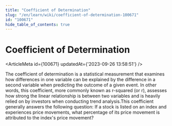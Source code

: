 ```yaml
---
title: "Coefficient of Determination"
slug: "/en/learn/wiki/coefficient-of-determination-100671"
id: "100671"
hide_table_of_contents: true
---
```



# Coefficient of Determination

<ArticleMeta id={100671} updatedAt={'2023-09-26 13:58:51'} />
<div className='border-solid border-b border-t-0 my-4 border-[var(--ifm-color-gray-300)]' />

The coefficient of determination is a statistical measurement that examines how differences in one variable can be explained by the difference in a second variable when predicting the outcome of a given event. In other words, this coefficient, more commonly known as r-squared (or r), assesses how strong the linear relationship is between two variables and is heavily relied on by investors when conducting trend analysis.This coefficient generally answers the following question: If a stock is listed on an index and experiences price movements, what percentage of its price movement is attributed to the index's price movement?
